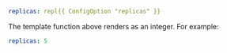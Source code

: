 ```yaml
replicas: repl{{ ConfigOption "replicas" }}
```
The template function above renders as an integer. For example:

```yaml
replicas: 5
```
